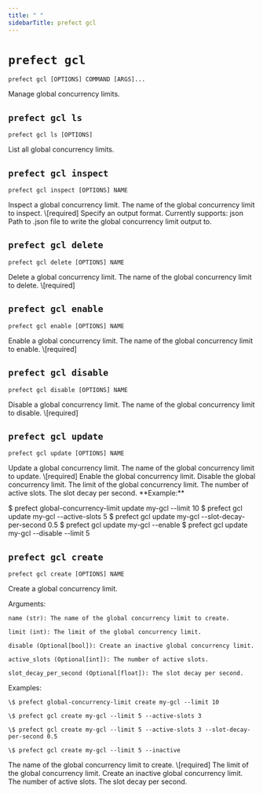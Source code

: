 ```yaml
---
title: " "
sidebarTitle: prefect gcl
---
```


# `prefect gcl`



```command
prefect gcl [OPTIONS] COMMAND [ARGS]...
```



<Info>
Manage global concurrency limits.
</Info>








## `prefect gcl ls`



```command
prefect gcl ls [OPTIONS]
```



<Info>
List all global concurrency limits.
</Info>








## `prefect gcl inspect`



```command
prefect gcl inspect [OPTIONS] NAME
```



<Info>
Inspect a global concurrency limit.
</Info>






<AccordionGroup>


<Accordion title="Arguments" defaultOpen>
<ResponseField name="NAME" type="string" required>
    The name of the global concurrency limit to inspect.  \[required]
</ResponseField>
</Accordion>



<Accordion title="Options" defaultOpen>

<ResponseField name="--output">
    Specify an output format. Currently supports: json
</ResponseField>

<ResponseField name="--file">
    Path to .json file to write the global concurrency limit output to.
</ResponseField>

</Accordion>

</AccordionGroup>



## `prefect gcl delete`



```command
prefect gcl delete [OPTIONS] NAME
```



<Info>
Delete a global concurrency limit.
</Info>






<AccordionGroup>


<Accordion title="Arguments" defaultOpen>
<ResponseField name="NAME" type="string" required>
    The name of the global concurrency limit to delete.  \[required]
</ResponseField>
</Accordion>



</AccordionGroup>



## `prefect gcl enable`



```command
prefect gcl enable [OPTIONS] NAME
```



<Info>
Enable a global concurrency limit.
</Info>






<AccordionGroup>


<Accordion title="Arguments" defaultOpen>
<ResponseField name="NAME" type="string" required>
    The name of the global concurrency limit to enable.  \[required]
</ResponseField>
</Accordion>



</AccordionGroup>



## `prefect gcl disable`



```command
prefect gcl disable [OPTIONS] NAME
```



<Info>
Disable a global concurrency limit.
</Info>






<AccordionGroup>


<Accordion title="Arguments" defaultOpen>
<ResponseField name="NAME" type="string" required>
    The name of the global concurrency limit to disable.  \[required]
</ResponseField>
</Accordion>



</AccordionGroup>



## `prefect gcl update`



```command
prefect gcl update [OPTIONS] NAME
```



<Info>
Update a global concurrency limit.
</Info>






<AccordionGroup>


<Accordion title="Arguments" defaultOpen>
<ResponseField name="NAME" type="string" required>
    The name of the global concurrency limit to update.  \[required]
</ResponseField>
</Accordion>



<Accordion title="Options" defaultOpen>

<ResponseField name="--enable">
    Enable the global concurrency limit.
</ResponseField>

<ResponseField name="--disable">
    Disable the global concurrency limit.
</ResponseField>

<ResponseField name="--limit">
    The limit of the global concurrency limit.
</ResponseField>

<ResponseField name="--active-slots">
    The number of active slots.
</ResponseField>

<ResponseField name="--slot-decay-per-second">
    The slot decay per second.
</ResponseField>

</Accordion>

</AccordionGroup>


<Note>
**Example:**

$ prefect global-concurrency-limit update my-gcl --limit 10
$ prefect gcl update my-gcl --active-slots 5
$ prefect gcl update my-gcl --slot-decay-per-second 0.5
$ prefect gcl update my-gcl --enable
$ prefect gcl update my-gcl --disable --limit 5
</Note>




## `prefect gcl create`



```command
prefect gcl create [OPTIONS] NAME
```



<Info>
Create a global concurrency limit.

Arguments:

    name (str): The name of the global concurrency limit to create.

    limit (int): The limit of the global concurrency limit.

    disable (Optional[bool]): Create an inactive global concurrency limit.

    active_slots (Optional[int]): The number of active slots.

    slot_decay_per_second (Optional[float]): The slot decay per second.

Examples:

    \$ prefect global-concurrency-limit create my-gcl --limit 10

    \$ prefect gcl create my-gcl --limit 5 --active-slots 3

    \$ prefect gcl create my-gcl --limit 5 --active-slots 3 --slot-decay-per-second 0.5

    \$ prefect gcl create my-gcl --limit 5 --inactive
</Info>






<AccordionGroup>


<Accordion title="Arguments" defaultOpen>
<ResponseField name="NAME" type="string" required>
    The name of the global concurrency limit to create.  \[required]
</ResponseField>
</Accordion>



<Accordion title="Options" defaultOpen>

<ResponseField name="--limit">
    The limit of the global concurrency limit.
</ResponseField>

<ResponseField name="--disable">
    Create an inactive global concurrency limit.
</ResponseField>

<ResponseField name="--active-slots">
    The number of active slots.
</ResponseField>

<ResponseField name="--slot-decay-per-second">
    The slot decay per second.
</ResponseField>

</Accordion>

</AccordionGroup>
